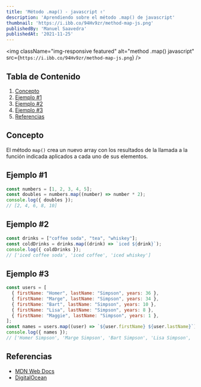 ---
title: 'Método .map() - javascript ✌'
description: 'Aprendiendo sobre el método .map() de javascript'
thumbnail: 'https://i.ibb.co/94Hv9zr/method-map-js.png'
publishedBy: 'Manuel Saavedra'
publishedAt: '2021-11-25'
---

<img
  className="img-responsive featured"
  alt="method .map() javascript"
  src={`https://i.ibb.co/94Hv9zr/method-map-js.png`}
/>

## Tabla de Contenido  

1.  [Concepto](/blog/javascript-metodo-map#concepto)
2.  [Ejemplo #1](/blog/javascript-metodo-map#ejemplo-1)
3.  [Ejemplo #2](/blog/javascript-metodo-map#ejemplo-2)
4.  [Ejemplo #3](/blog/javascript-metodo-map#ejemplo-3)
5.  [Referencias](/blog/javascript-metodo-map#referencias)  

## Concepto 

El método `map()` crea un nuevo array con los resultados de la llamada a la función indicada aplicados a cada uno de sus elementos.

## Ejemplo #1

```js
const numbers = [1, 2, 3, 4, 5];
const doubles = numbers.map((number) => number * 2);
console.log({ doubles });
// [2, 4, 6, 8, 10]
```

## Ejemplo #2

```js
const drinks = ["coffee soda", "tea", "whiskey"];
const coldDrinks = drinks.map((drink) => `iced ${drink}`);
console.log({ coldDrinks });
// ['iced coffee soda', 'iced coffee', 'iced whiskey']
```

## Ejemplo #3

```js
const users = [
  { firstName: "Homer", lastName: "Simpson", years: 36 },
  { firstName: "Marge", lastName: "Simpson", years: 34 },
  { firstName: "Bart", lastName: "Simpson", years: 10 },
  { firstName: "Lisa", lastName: "Simpson", years: 8 },
  { firstName: "Maggie", lastName: "Simpson", years: 1 },
];
const names = users.map((user) => `${user.firstName} ${user.lastName}`);
console.log({ names });
// ['Homer Simpson', 'Marge Simpson', 'Bart Simpson', 'Lisa Simpson', 'Maggie Simpson']
```

## Referencias

- [MDN Web Docs](https://developer.mozilla.org/es/docs/Web/JavaScript/Reference/Global_Objects/Array/map)
- [DigitalOcean](https://www.digitalocean.com/community/tutorials/js-map-array-method)